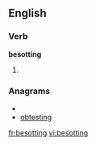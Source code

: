 ==English==

===Verb===
'''besotting'''

# {{present participle of|[[besot]]}}

===Anagrams===
* {{alphagram|beginostt}}
* [[obtesting#English|obtesting]]


[[fr:besotting]]
[[vi:besotting]]
